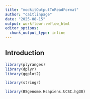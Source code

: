 ```yaml
---
title: "modkitOutputToReadFormat"
author: "caitlinpage"
date: "2025-08-15"
output: workflowr::wflow_html
editor_options:
  chunk_output_type: inline
---
```


## Introduction

```r
library(plyranges)
library(dplyr)
library(ggplot2)

library(stringr)

library(BSgenome.Hsapiens.UCSC.hg38)
```


